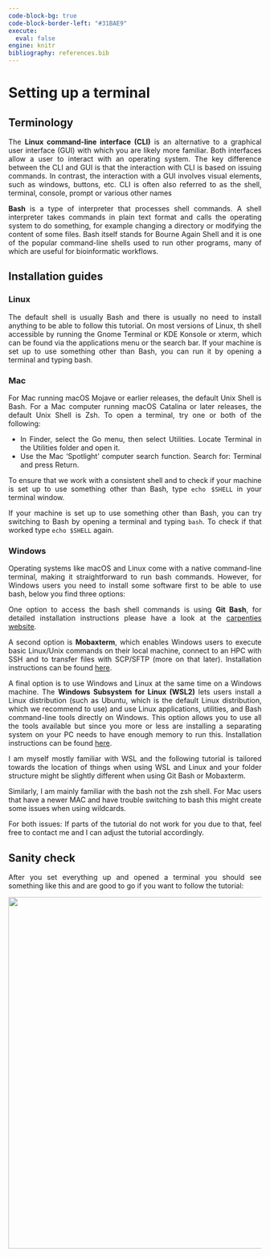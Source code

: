 ```yaml
---
code-block-bg: true
code-block-border-left: "#31BAE9"
execute:
  eval: false
engine: knitr
bibliography: references.bib
---
```


<div style="text-align: justify">

# Setting up a terminal

## Terminology

The **Linux command-line interface (CLI)** is an alternative to a graphical user interface (GUI) with which you are likely more familiar. Both interfaces allow a user to interact with an operating system. The key difference between the CLI and GUI is that the interaction with CLI is based on issuing commands. In contrast, the interaction with a GUI involves visual elements, such as windows, buttons, etc. CLI is often also referred to as the shell, terminal, console, prompt or various other names

**Bash** is a type of interpreter that processes shell commands. A shell interpreter takes commands in plain text format and calls the operating system to do something, for example changing a directory or modifying the content of some files. Bash itself stands for Bourne Again Shell and it is one of the popular command-line shells used to run other programs, many of which are useful for bioinformatic workflows.


## Installation guides

### Linux

The default shell is usually Bash and there is usually no need to install anything to be able to follow this tutorial. On most versions of Linux, th shell accessible by running the Gnome Terminal or KDE Konsole or xterm, which can be found via the applications menu or the search bar. If your machine is set up to use something other than Bash, you can run it by opening a terminal and typing bash.

### Mac

For Mac running macOS Mojave or earlier releases, the default Unix Shell is Bash. For a Mac computer running macOS Catalina or later releases, the default Unix Shell is Zsh. To open a terminal, try one or both of the following:

- In Finder, select the Go menu, then select Utilities. Locate Terminal in the Utilities folder and open it.
-  Use the Mac ‘Spotlight’ computer search function. Search for: Terminal and press Return.

To ensure that we work with a consistent shell and to check if your machine is set up to use something other than Bash, type `echo $SHELL` in your terminal window.

If your machine is set up to use something other than Bash, you can try switching to Bash by opening a terminal and typing `bash`. To check if that worked type `echo $SHELL` again.


### Windows

Operating systems like macOS and Linux come with a native command-line terminal, making it straightforward to run bash commands. However, for Windows users you need to install some software first to be able to use bash, below you find three options:

One option to access the bash shell commands is using **Git Bash**, for detailed installation instructions please have a look at the [carpenties website](https://carpentries.github.io/workshop-template/install_instructions/#shell-windows).

A second option is **Mobaxterm**, which enables Windows users to execute basic Linux/Unix commands on their local machine, connect to an HPC with SSH and to transfer files with SCP/SFTP (more on that later). Installation instructions can be found [here](https://hpc.ncsu.edu/Documents/mobaxterm.php).

A final option is to use Windows and Linux at the same time on a Windows machine. The **Windows Subsystem for Linux (WSL2)** lets users install a Linux distribution (such as Ubuntu, which is the default Linux distribution, which we recommend to use) and use Linux applications, utilities, and Bash command-line tools directly on Windows. This option allows you to use all the tools available but since you more or less are installing a separating system on your PC needs to have enough memory to run this. Installation instructions can be found [here](https://learn.microsoft.com/en-us/windows/wsl/install).

::: {.callout-note}
I am myself mostly familiar with WSL and the following tutorial is tailored towards the location of things when using WSL and Linux and your folder structure might be slightly different when using Git Bash or Mobaxterm.

Similarly, I am mainly familiar with the bash not the zsh shell. For Mac users that have a newer MAC and have trouble switching to bash this might create some issues when using wildcards.

For both issues: If parts of the tutorial do not work for you due to that, feel free to contact me and I can adjust the tutorial accordingly.
:::


## Sanity check

After you set everything up and opened a terminal you should see something like this and are good to go if you want to follow the tutorial:

<p align="left">
  <img width="700"  src="../img/terminal.png">
</p>


